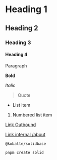# Heading 1

## Heading 2

### Heading 3

#### Heading 4

Paragraph

**Bold**

_Italic_

> Quote

- List item

1. Numbered list item

[Link Outbound](https://www.example.com)

[Link internal /about](/about)

`@kobalte/solidbase`

```
pnpm create solid
```
